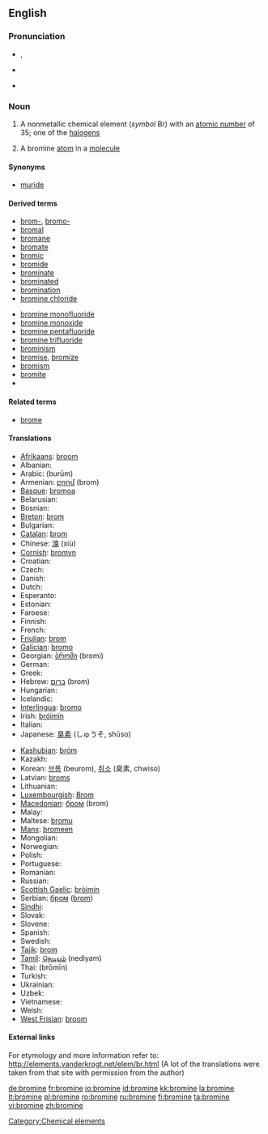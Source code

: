 ==English==
{{elements|Br|selenium|Se|krypton|Kr}}
{{wikipedia}}

===Pronunciation===
* {{a|UK}} {{IPA|/ˈbrəʊmɪn/}}, {{IPA|/ˈbrəʊmaɪn/}}
* {{a|US}} {{IPA|/ˈbroʊmin/}}
* {{hyphenation|bro|mine}}

===Noun===
{{en-noun|s|-}}

#{{uncountable}} A nonmetallic chemical element (''symbol'' Br) with an [[atomic number]] of 35; one of the [[halogen]]s
#{{countable}} A bromine [[atom]] in a [[molecule]]

====Synonyms====
* [[muride]]

====Derived terms====
{{top2}}
* [[brom-]], [[bromo-]]
* [[bromal]]
* [[bromane]]
* [[bromate]]
* [[bromic]]
* [[bromide]]
* [[brominate]]
* [[brominated]]
* [[bromination]]
* [[bromine chloride]]
{{mid2}}
* [[bromine monofluoride]]
* [[bromine monoxide]]
* [[bromine pentafluoride]]
* [[bromine trifluoride]]
* [[brominism]]
* [[bromise]], [[bromize]]
* [[bromism]]
* [[bromite]]
*<!--listed as a derivative of "bromo-" [[bromoform]]-->
{{bottom}}

====Related terms====
* [[brome]]

====Translations====
{{trans-top|nonmetallic chemical element}}
* [[Afrikaans]]: [[broom#Afrikaans|broom]]
* Albanian: {{t+|sq|brom|xs=Albanian}}
* Arabic: {{Arab|[[بروم]]}} (burūm) {{m}}
* Armenian: [[բրոմ]] (brom)
* [[Basque]]: [[bromoa]]
* Belarusian: {{t-|be|бром|m|tr=brom|sc=Cyrl|xs=Belarusian}}
* Bosnian: {{t-|bs|brom}}
* [[Breton]]: [[brom]] {{m}}
* Bulgarian: {{t-|bg|бром|m|tr=brom|sc=Cyrl}}
* [[Catalan]]: [[brom]]
* Chinese: [[溴]] (xiù)
* [[Cornish]]: [[bromyn]]
* Croatian: {{t-|hr|brom}}
* Czech: {{t+|cs|brom|m}}
* Danish: {{t-|da|brom}}
* Dutch: {{t+|nl|broom|n}}
* Esperanto: {{t-|eo|bromo|xs=Esperanto}}
* Estonian: {{t-|et|broom}}
* Faroese: {{t-|fo|brom|xs=Faroese}}
* Finnish: {{t+|fi|bromi}}
* French: {{t+|fr|brome|m}}
* [[Friulian]]: [[brom]]
* [[Galician]]: [[bromo]]
* Georgian: [[ბრომი]] (bromi)
* German: {{t+|de|Brom|n}}
* Greek: {{t+|el|βρώμιο|n|tr=vrómio|sc=Grek}}
* Hebrew: [[ברום]] (brom)
* Hungarian: {{t+|hu|bróm}}
* Icelandic: {{t+|is|bróm}}
* [[Interlingua]]: [[bromo]]
* Irish: [[bróimín]]
* Italian: {{t+|it|bromo|m}}
* Japanese: [[臭素]] (しゅうそ, shūso)
{{trans-mid}}
* [[Kashubian]]: [[bróm]]
* Kazakh: {{t-|kk|бром|tr=brom|sc=Cyrl|xs=Kazakh}}
* Korean: [[브롬]] (beurom), [[취소]] (臭素, chwiso)
* Latvian: [[broms]]
* Lithuanian: {{t+|lt|bromas|xs=Lithuanian}}
* [[Luxembourgish]]: [[Brom]]
* [[Macedonian]]: [[бром]] (brom) {{m}}
* Malay: {{t-|ms|bromin|xs=Malay}}
* Maltese: [[bromu]]
* [[Manx]]: [[bromeen]]
* Mongolian: {{t-|mn|бром|tr=brom|sc=Cyrl|xs=Mongolian}}
* Norwegian: {{t+|no|brom}}
* Polish: {{t+|pl|brom|m}}
* Portuguese: {{t+|pt|bromo|m}}
* Romanian: {{t+|ro|brom|n}}
* Russian: {{t+|ru|бром|m|tr=brom|sc=Cyrl}}
* [[Scottish Gaelic]]: [[bròimin]]
* Serbian: [[бром]] ([[brom]]) {{m}}
* [[Sindhi]]: {{SDchar|[[ڳاڙهرو]]}} {{m}}
* Slovak: {{t-|sk|bróm}}
* Slovene: {{t+|sl|brom}}
* Spanish: {{t+|es|bromo|m}}
* Swedish: {{t+|sv|brom|n}}
* [[Tajik]]: [[brom]]
* [[Tamil]]: [[நெடியம்]] (nediyam)
* Thai: {{Thai|[[โบรมีน]]}} (brōmīn)
* Turkish: {{t+|tr|brom}}
* Ukrainian: {{t-|uk|бром|m|tr=brom|sc=Cyrl|xs=Ukrainian}}
* Uzbek: {{t-|uz|бром|tr=brom|sc=Cyrl|xs=Uzbek}}
* Vietnamese: {{t-|vi|brom|xs=Vietnamese}}
* Welsh: {{t-|cy|bromin|xs=Welsh}}
* [[West Frisian]]: [[broom#West Frisian|broom]]
{{trans-bottom}}

====External links====
For etymology and more information refer to:
http://elements.vanderkrogt.net/elem/br.html
(A lot of the translations were taken from that site with permission from the author)

[[Category:Chemical elements]]

[[de:bromine]]
[[fr:bromine]]
[[io:bromine]]
[[id:bromine]]
[[kk:bromine]]
[[la:bromine]]
[[lt:bromine]]
[[pl:bromine]]
[[ro:bromine]]
[[ru:bromine]]
[[fi:bromine]]
[[ta:bromine]]
[[vi:bromine]]
[[zh:bromine]]